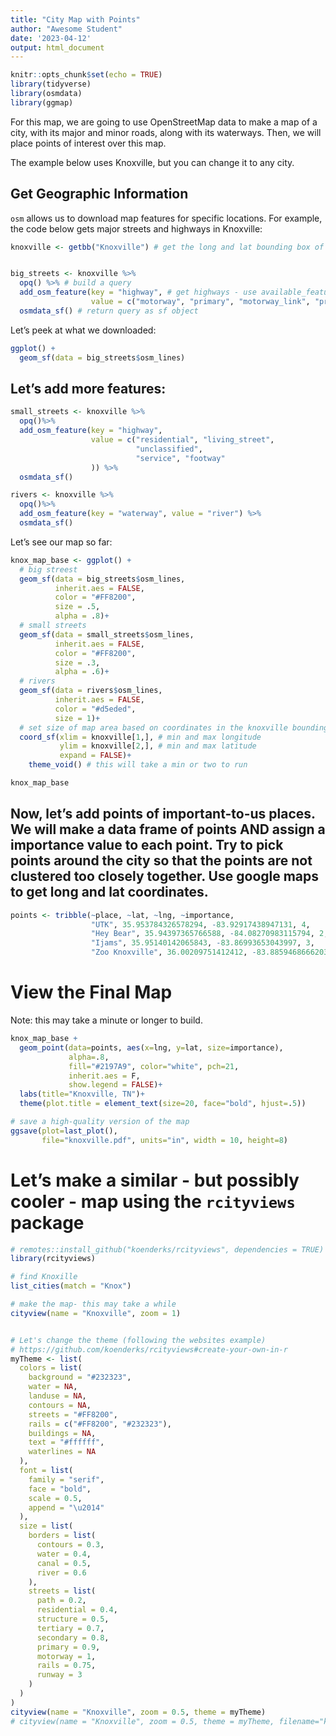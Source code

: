 ```yaml
---
title: "City Map with Points"
author: "Awesome Student"
date: '2023-04-12'
output: html_document
---
```


```r
knitr::opts_chunk$set(echo = TRUE)
library(tidyverse)
library(osmdata)
library(ggmap)
```

For this map, we are going to use OpenStreetMap data to make a map of a city, with its major and minor roads, along with its waterways. Then, we will place points of interest over this map.

The example below uses Knoxville, but you can change it to any city.

## Get Geographic Information

`osm` allows us to download map features for specific locations. For example, the code below gets major streets and highways in Knoxville:

```r
knoxville <- getbb("Knoxville") # get the long and lat bounding box of Knoxville


big_streets <- knoxville %>%
  opq() %>% # build a query
  add_osm_feature(key = "highway", # get highways - use available_features() to see all features
                  value = c("motorway", "primary", "motorway_link", "primary_link")) %>% # highway type - use available_tags("highway") to see all values
  osmdata_sf() # return query as sf object
```

Let's peek at what we downloaded:

```r
ggplot() +
  geom_sf(data = big_streets$osm_lines)
```



## Let's add more features:

```r
small_streets <- knoxville %>%
  opq()%>%
  add_osm_feature(key = "highway", 
                  value = c("residential", "living_street",
                            "unclassified",
                            "service", "footway"
                  )) %>%
  osmdata_sf()

rivers <- knoxville %>%
  opq()%>%
  add_osm_feature(key = "waterway", value = "river") %>%
  osmdata_sf()
```

Let's see our map so far:

```r
knox_map_base <- ggplot() +
  # big streest
  geom_sf(data = big_streets$osm_lines,
          inherit.aes = FALSE,
          color = "#FF8200",
          size = .5,
          alpha = .8)+
  # small streets
  geom_sf(data = small_streets$osm_lines,
          inherit.aes = FALSE,
          color = "#FF8200",
          size = .3,
          alpha = .6)+
  # rivers
  geom_sf(data = rivers$osm_lines,
          inherit.aes = FALSE,
          color = "#d5eded",
          size = 1)+
  # set size of map area based on coordinates in the knoxville bounding box
  coord_sf(xlim = knoxville[1,], # min and max longitude
           ylim = knoxville[2,], # min and max latitude
           expand = FALSE)+
    theme_void() # this will take a min or two to run

knox_map_base
```

## Now, let's add points of important-to-us places. We will make a data frame of points AND assign a importance value to each point. Try to pick points around the city so that the points are not clustered too closely together. Use google maps to get long and lat coordinates.

```r
points <- tribble(~place, ~lat, ~lng, ~importance,
                  "UTK", 35.953784326578294, -83.92917438947131, 4,
                  "Hey Bear", 35.94397365766588, -84.08270983115794, 2,
                  "Ijams", 35.95140142065843, -83.86993653043997, 3,
                  "Zoo Knoxville", 36.00209751412412, -83.88594686662032, 3)
```


# View the Final Map

Note: this may take a minute or longer to build.

```r
knox_map_base + 
  geom_point(data=points, aes(x=lng, y=lat, size=importance),
             alpha=.8,
             fill="#2197A9", color="white", pch=21,
             inherit.aes = F,
             show.legend = FALSE)+
  labs(title="Knoxville, TN")+
  theme(plot.title = element_text(size=20, face="bold", hjust=.5))
```


```r
# save a high-quality version of the map
ggsave(plot=last_plot(),
       file="knoxville.pdf", units="in", width = 10, height=8)
```



# Let's make a similar - but possibly cooler - map using the `rcityviews` package

```r
# remotes::install_github("koenderks/rcityviews", dependencies = TRUE)
library(rcityviews)

# find Knoxille
list_cities(match = "Knox")

# make the map- this may take a while
cityview(name = "Knoxville", zoom = 1)


# Let's change the theme (following the websites example)
# https://github.com/koenderks/rcityviews#create-your-own-in-r
myTheme <- list(
  colors = list(
    background = "#232323",
    water = NA,
    landuse = NA,
    contours = NA,
    streets = "#FF8200",
    rails = c("#FF8200", "#232323"),
    buildings = NA,
    text = "#ffffff",
    waterlines = NA
  ),
  font = list(
    family = "serif",
    face = "bold",
    scale = 0.5,
    append = "\u2014"
  ),
  size = list(
    borders = list(
      contours = 0.3,
      water = 0.4,
      canal = 0.5,
      river = 0.6
    ),
    streets = list(
      path = 0.2,
      residential = 0.4,
      structure = 0.5,
      tertiary = 0.7,
      secondary = 0.8,
      primary = 0.9,
      motorway = 1,
      rails = 0.75,
      runway = 3
    )
  )
)
cityview(name = "Knoxville", zoom = 0.5, theme = myTheme)
# cityview(name = "Knoxville", zoom = 0.5, theme = myTheme, filename="knoxville.png")
```

